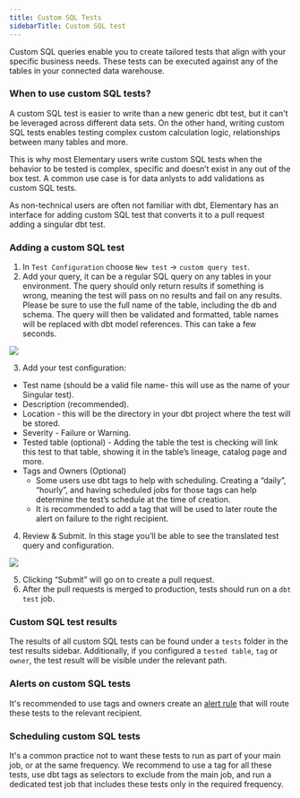 ```yaml
---
title: Custom SQL Tests
sidebarTitle: Custom SQL test
---
```


Custom SQL queries enable you to create tailored tests that align with your specific business needs. 
These tests can be executed against any of the tables in your connected data warehouse. 

### When to use custom SQL tests?

A custom SQL test is easier to write than a new generic dbt test, but it can't be leveraged across different data sets.
On the other hand, writing custom SQL tests enables testing complex custom calculation logic, relationships between many tables and more.

This is why most Elementary users write custom SQL tests when the behavior to be tested is complex, specific and doesn’t exist in any out of the box test.
A common use case is for data anlysts to add validations as custom SQL tests. 

As non-technical users are often not familiar with dbt, 
Elementary has an interface for adding custom SQL test that converts it to a pull request adding a singular dbt test.

### Adding a custom SQL test

1. In `Test Configuration` choose `New test` → `custom query test`.
2. Add your query, it can be a regular SQL query on any tables in your environment. The query should only return results if something is wrong, meaning the test will pass on no results and fail on any results. Please be sure to use the full name of the table, including the db and schema. The query will then be validated and formatted, table names will be replaced with dbt model references. This can take a few seconds.

<Frame>
  <div className="dark:bg-white rounded-md p-1">
    <img
      src="https://res.cloudinary.com/diuctyblm/image/upload/v1721140505/custom_SQL_uudno6.png"
    />
  </div>
</Frame>

3. Add your test configuration:

- Test name (should be a valid file name- this will use as the name of your Singular test).
- Description (recommended).
- Location - this will be the directory in your dbt project where the test will be stored.
- Severity - Failure or Warning.
- Tested table (optional) - Adding the table the test is checking will link this test to that table, showing it in the table’s lineage, catalog page and more.
- Tags and Owners (Optional)
    - Some users use dbt tags to help with scheduling. Creating a “daily”, “hourly”, and having scheduled jobs for those tags can help determine the test’s schedule at the time of creation.
    - It is recommended to add a tag that will be used to later route the alert on failure to the right recipient.

4. Review & Submit. In this stage you’ll be able to see the translated test query and configuration.

<Frame>
  <div className="dark:bg-white rounded-md p-1">
    <img
      src="https://res.cloudinary.com/diuctyblm/image/upload/v1721140505/review_custom_SQL_m8ddoo.png"
    />
  </div>
</Frame>

5. Clicking “Submit” will go on to create a pull request.
6. After the pull requests is merged to production, tests should run on a `dbt test` job.

### Custom SQL test results

The results of all custom SQL tests can be found under a `tests` folder in the test results sidebar. 
Additionally, if you configured a `tested table`, `tag` or `owner`, the test result will be visible under the relevant path. 

### Alerts on custom SQL tests

It's recommended to use tags and owners create an [alert rule](/cloud/features/alerts-and-incidents/alert-rules) that will route these tests to the relevant recipient.  

### Scheduling custom SQL tests

It's a common practice not to want these tests to run as part of your main job, or at the same frequency.
We recommend to use a tag for all these tests, use dbt tags as selectors to exclude from the main job, and run a dedicated test job that includes these tests only in the required frequency.  